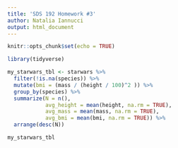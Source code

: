 ```yaml
---
title: 'SDS 192 Homework #3'
author: Natalia Iannucci
output: html_document
---
```


```r
knitr::opts_chunk$set(echo = TRUE)
```

```r
library(tidyverse)
```

```r
my_starwars_tbl <- starwars %>%
  filter(!is.na(species)) %>%  
  mutate(bmi = (mass / (height / 100)^2 )) %>%
  group_by(species) %>%
  summarize(N = n(), 
            avg_height = mean(height, na.rm = TRUE), 
            avg_mass = mean(mass, na.rm = TRUE), 
            avg_bmi = mean(bmi, na.rm = TRUE)) %>%
  arrange(desc(N))

my_starwars_tbl 
```
